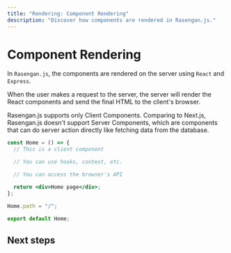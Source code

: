 ```yaml
---
title: "Rendering: Component Rendering"
description: "Discover how components are rendered in Rasengan.js."
---
```



# Component Rendering

In `Rasengan.js`, the components are rendered on the server using `React` and `Express`.

When the user makes a request to the server, the server will render the React components and send the final HTML to the client's browser.

Rasengan.js supports only Client Components. Comparing to Next.js, Rasengan.js doesn't support Server Components, which are components that can do server action directly like fetching data from the database.

```jsx
const Home = () => {
  // This is a client component

  // You can use hooks, context, etc.

  // You can access the browser's API

  return <div>Home page</div>;
};

Home.path = "/";

export default Home;
```

## Next steps

<Container>
  <NextStepCard text="Hydration" link="/docs/core/rendering/hydration" />
  <NextStepCard
    text="Data Fetching"
    link="/docs/core/rendering/data-fetching"
  />
</Container>
